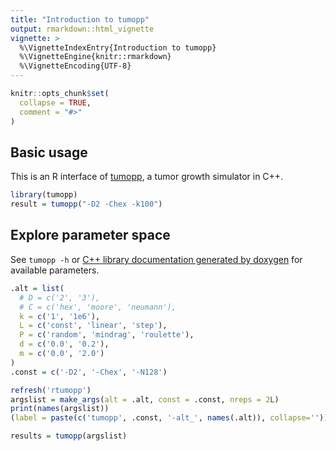 ```yaml
---
title: "Introduction to tumopp"
output: rmarkdown::html_vignette
vignette: >
  %\VignetteIndexEntry{Introduction to tumopp}
  %\VignetteEngine{knitr::rmarkdown}
  %\VignetteEncoding{UTF-8}
---
```


```r
knitr::opts_chunk$set(
  collapse = TRUE,
  comment = "#>"
)
```

## Basic usage

This is an R interface of [tumopp](https://github.com/heavywatal/tumopp),
a tumor growth simulator in C++.

```r
library(tumopp)
result = tumopp("-D2 -Chex -k100")
```

## Explore parameter space

See `tumopp -h` or
[C++ library documentation generated by doxygen](https://heavywatal.github.io/tumopp/group__params.html)
for available parameters.

```r
.alt = list(
  # D = c('2', '3'),
  # C = c('hex', 'moore', 'neumann'),
  k = c('1', '1e6'),
  L = c('const', 'linear', 'step'),
  P = c('random', 'mindrag', 'roulette'),
  d = c('0.0', '0.2'),
  m = c('0.0', '2.0')
)
.const = c('-D2', '-Chex', '-N128')

refresh('rtumopp')
argslist = make_args(alt = .alt, const = .const, nreps = 2L)
print(names(argslist))
(label = paste(c('tumopp', .const, '-alt_', names(.alt)), collapse=''))

results = tumopp(argslist)
```
